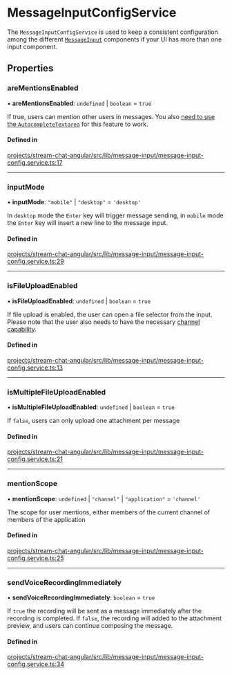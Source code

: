 # MessageInputConfigService

The `MessageInputConfigService` is used to keep a consistent configuration among the different [`MessageInput`](../components/MessageInputComponent.mdx) components if your UI has more than one input component.

## Properties

### areMentionsEnabled

• **areMentionsEnabled**: `undefined` | `boolean` = `true`

If true, users can mention other users in messages. You also [need to use the `AutocompleteTextarea`](../concepts/opt-in-architecture.mdx) for this feature to work.

#### Defined in

[projects/stream-chat-angular/src/lib/message-input/message-input-config.service.ts:17](https://github.com/GetStream/stream-chat-angular/blob/a18fa2fe699d85484c6f84672ab293e4463f6b60/projects/stream-chat-angular/src/lib/message-input/message-input-config.service.ts#L17)

___

### inputMode

• **inputMode**: ``"mobile"`` \| ``"desktop"`` = `'desktop'`

In `desktop` mode the `Enter` key will trigger message sending, in `mobile` mode the `Enter` key will insert a new line to the message input.

#### Defined in

[projects/stream-chat-angular/src/lib/message-input/message-input-config.service.ts:29](https://github.com/GetStream/stream-chat-angular/blob/a18fa2fe699d85484c6f84672ab293e4463f6b60/projects/stream-chat-angular/src/lib/message-input/message-input-config.service.ts#L29)

___

### isFileUploadEnabled

• **isFileUploadEnabled**: `undefined` \| `boolean` = `true`

If file upload is enabled, the user can open a file selector from the input. Please note that the user also needs to have the necessary [channel capability](https://getstream.io/chat/docs/javascript/channel_capabilities/?language=javascript).

#### Defined in

[projects/stream-chat-angular/src/lib/message-input/message-input-config.service.ts:13](https://github.com/GetStream/stream-chat-angular/blob/a18fa2fe699d85484c6f84672ab293e4463f6b60/projects/stream-chat-angular/src/lib/message-input/message-input-config.service.ts#L13)

___

### isMultipleFileUploadEnabled

• **isMultipleFileUploadEnabled**: `undefined` \| `boolean` = `true`

If `false`, users can only upload one attachment per message

#### Defined in

[projects/stream-chat-angular/src/lib/message-input/message-input-config.service.ts:21](https://github.com/GetStream/stream-chat-angular/blob/a18fa2fe699d85484c6f84672ab293e4463f6b60/projects/stream-chat-angular/src/lib/message-input/message-input-config.service.ts#L21)

___

### mentionScope

• **mentionScope**: `undefined` \| ``"channel"`` \| ``"application"`` = `'channel'`

The scope for user mentions, either members of the current channel of members of the application

#### Defined in

[projects/stream-chat-angular/src/lib/message-input/message-input-config.service.ts:25](https://github.com/GetStream/stream-chat-angular/blob/a18fa2fe699d85484c6f84672ab293e4463f6b60/projects/stream-chat-angular/src/lib/message-input/message-input-config.service.ts#L25)

___

### sendVoiceRecordingImmediately

• **sendVoiceRecordingImmediately**: `boolean` = `true`

If `true` the recording will be sent as a message immediately after the recording is completed.
If `false`, the recording will added to the attachment preview, and users can continue composing the message.

#### Defined in

[projects/stream-chat-angular/src/lib/message-input/message-input-config.service.ts:34](https://github.com/GetStream/stream-chat-angular/blob/a18fa2fe699d85484c6f84672ab293e4463f6b60/projects/stream-chat-angular/src/lib/message-input/message-input-config.service.ts#L34)
